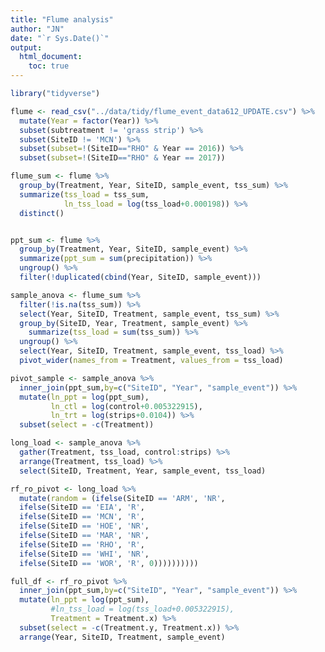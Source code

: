 ```yaml
---
title: "Flume analysis"
author: "JN"
date: "`r Sys.Date()`"
output: 
  html_document: 
    toc: true
---
```


```r

library("tidyverse")

flume <- read_csv("../data/tidy/flume_event_data612_UPDATE.csv") %>%
  mutate(Year = factor(Year)) %>%
  subset(subtreatment != 'grass strip') %>%
  subset(SiteID != 'MCN') %>%
  subset(subset=!(SiteID=="RHO" & Year == 2016)) %>%
  subset(subset=!(SiteID=="RHO" & Year == 2017))
```
```r
flume_sum <- flume %>%
  group_by(Treatment, Year, SiteID, sample_event, tss_sum) %>%
  summarize(tss_load = tss_sum,
            ln_tss_load = log(tss_load+0.000198)) %>%
  distinct() 


ppt_sum <- flume %>%
  group_by(Treatment, Year, SiteID, sample_event) %>%
  summarize(ppt_sum = sum(precipitation)) %>%
  ungroup() %>%
  filter(!duplicated(cbind(Year, SiteID, sample_event)))

```


```r
sample_anova <- flume_sum %>%
  filter(!is.na(tss_sum)) %>%
  select(Year, SiteID, Treatment, sample_event, tss_sum) %>%
  group_by(SiteID, Year, Treatment, sample_event) %>%
    summarize(tss_load = sum(tss_sum)) %>% 
  ungroup() %>%
  select(Year, SiteID, Treatment, sample_event, tss_load) %>%
  pivot_wider(names_from = Treatment, values_from = tss_load)

pivot_sample <- sample_anova %>%
  inner_join(ppt_sum,by=c("SiteID", "Year", "sample_event")) %>%
  mutate(ln_ppt = log(ppt_sum),
         ln_ctl = log(control+0.005322915),
         ln_trt = log(strips+0.0104)) %>%
  subset(select = -c(Treatment))

long_load <- sample_anova %>%
  gather(Treatment, tss_load, control:strips) %>%
  arrange(Treatment, tss_load) %>%
  select(SiteID, Treatment, Year, sample_event, tss_load)

```

```r
rf_ro_pivot <- long_load %>%
  mutate(random = (ifelse(SiteID == 'ARM', 'NR',
  ifelse(SiteID == 'EIA', 'R',
  ifelse(SiteID == 'MCN', 'R', 
  ifelse(SiteID == 'HOE', 'NR',
  ifelse(SiteID == 'MAR', 'NR',
  ifelse(SiteID == 'RHO', 'R',
  ifelse(SiteID == 'WHI', 'NR',
  ifelse(SiteID == 'WOR', 'R', 0))))))))))

```

```r
full_df <- rf_ro_pivot %>%
  inner_join(ppt_sum,by=c("SiteID", "Year", "sample_event")) %>%
  mutate(ln_ppt = log(ppt_sum),
         #ln_tss_load = log(tss_load+0.005322915),
         Treatment = Treatment.x) %>%
  subset(select = -c(Treatment.y, Treatment.x)) %>%
  arrange(Year, SiteID, Treatment, sample_event)

```